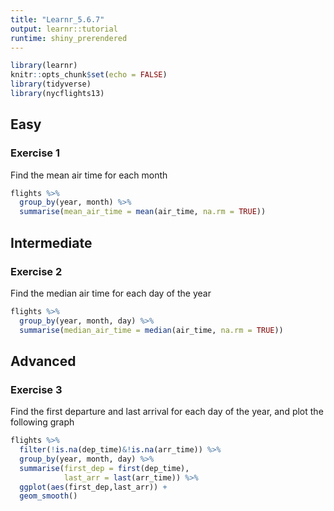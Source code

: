 ```yaml
---
title: "Learnr_5.6.7"
output: learnr::tutorial
runtime: shiny_prerendered
---
```


```r
library(learnr)
knitr::opts_chunk$set(echo = FALSE)
library(tidyverse)
library(nycflights13)
```


## Easy

### Exercise 1  

Find the mean air time for each month

```r
flights %>% 
  group_by(year, month) %>%
  summarise(mean_air_time = mean(air_time, na.rm = TRUE))
```


##  Intermediate

### Exercise 2

Find the median air time for each day of the year

```r
flights %>% 
  group_by(year, month, day) %>%
  summarise(median_air_time = median(air_time, na.rm = TRUE))
```

## Advanced

### Exercise 3

Find the first departure and last arrival for each day of the year, and plot the following graph  


```r
flights %>%
  filter(!is.na(dep_time)&!is.na(arr_time)) %>%
  group_by(year, month, day) %>%
  summarise(first_dep = first(dep_time),
            last_arr = last(arr_time)) %>%
  ggplot(aes(first_dep,last_arr)) +
  geom_smooth()
```


